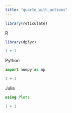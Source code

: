 ```yaml
---
title: "quarto_with_actions"
---
```


```r
library(reticulate)
```

R

```r
library(dplyr)

1 + 1
```

Python

```python
import numpy as np

1 + 1
```

Julia

```julia
using Plots

1 + 1
```


